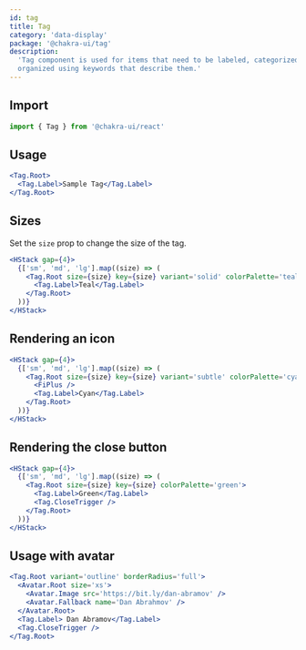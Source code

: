 ```yaml
---
id: tag
title: Tag
category: 'data-display'
package: '@chakra-ui/tag'
description:
  'Tag component is used for items that need to be labeled, categorized, or
  organized using keywords that describe them.'
---
```


## Import

```js
import { Tag } from '@chakra-ui/react'
```

## Usage

```jsx
<Tag.Root>
  <Tag.Label>Sample Tag</Tag.Label>
</Tag.Root>
```

## Sizes

Set the `size` prop to change the size of the tag.

```jsx
<HStack gap={4}>
  {['sm', 'md', 'lg'].map((size) => (
    <Tag.Root size={size} key={size} variant='solid' colorPalette='teal'>
      <Tag.Label>Teal</Tag.Label>
    </Tag.Root>
  ))}
</HStack>
```

## Rendering an icon

```jsx
<HStack gap={4}>
  {['sm', 'md', 'lg'].map((size) => (
    <Tag.Root size={size} key={size} variant='subtle' colorPalette='cyan'>
      <FiPlus />
      <Tag.Label>Cyan</Tag.Label>
    </Tag.Root>
  ))}
</HStack>
```

## Rendering the close button

```jsx
<HStack gap={4}>
  {['sm', 'md', 'lg'].map((size) => (
    <Tag.Root size={size} key={size} colorPalette='green'>
      <Tag.Label>Green</Tag.Label>
      <Tag.CloseTrigger />
    </Tag.Root>
  ))}
</HStack>
```

## Usage with avatar

```jsx
<Tag.Root variant='outline' borderRadius='full'>
  <Avatar.Root size='xs'>
    <Avatar.Image src='https://bit.ly/dan-abramov' />
    <Avatar.Fallback name='Dan Abrahmov' />
  </Avatar.Root>
  <Tag.Label> Dan Abramov</Tag.Label>
  <Tag.CloseTrigger />
</Tag.Root>
```
